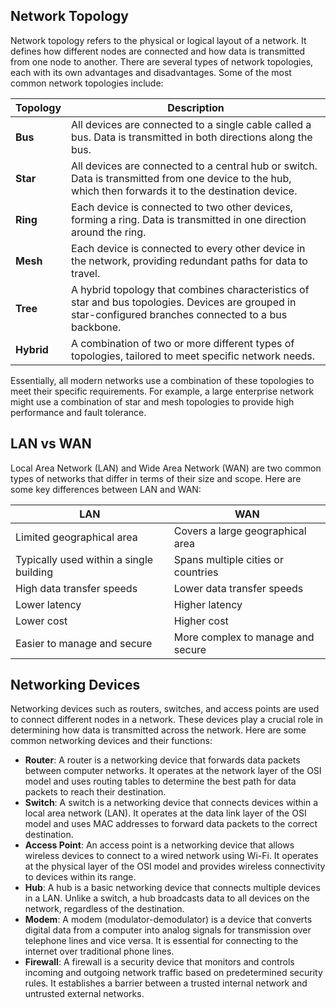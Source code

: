 ## Network Topology

Network topology refers to the physical or logical layout of a network. It defines how different nodes are connected and how data is transmitted from one node to another. There are several types of network topologies, each with its own advantages and disadvantages. Some of the most common network topologies include:

| Topology   | Description                                                                                                                                              |
| ---------- | -------------------------------------------------------------------------------------------------------------------------------------------------------- |
| **Bus**    | All devices are connected to a single cable called a bus. Data is transmitted in both directions along the bus.                                          |
| **Star**   | All devices are connected to a central hub or switch. Data is transmitted from one device to the hub, which then forwards it to the destination device.  |
| **Ring**   | Each device is connected to two other devices, forming a ring. Data is transmitted in one direction around the ring.                                     |
| **Mesh**   | Each device is connected to every other device in the network, providing redundant paths for data to travel.                                             |
| **Tree**   | A hybrid topology that combines characteristics of star and bus topologies. Devices are grouped in star-configured branches connected to a bus backbone. |
| **Hybrid** | A combination of two or more different types of topologies, tailored to meet specific network needs.                                                     |

Essentially, all modern networks use a combination of these topologies to meet their specific requirements. For example, a large enterprise network might use a combination of star and mesh topologies to provide high performance and fault tolerance.

## LAN vs WAN

Local Area Network (LAN) and Wide Area Network (WAN) are two common types of networks that differ in terms of their size and scope. Here are some key differences between LAN and WAN:

| LAN                                     | WAN                                |
| --------------------------------------- | ---------------------------------- |
| Limited geographical area               | Covers a large geographical area   |
| Typically used within a single building | Spans multiple cities or countries |
| High data transfer speeds               | Lower data transfer speeds         |
| Lower latency                           | Higher latency                     |
| Lower cost                              | Higher cost                        |
| Easier to manage and secure             | More complex to manage and secure  |

## Networking Devices

Networking devices such as routers, switches, and access points are used to connect different nodes in a network. These devices play a crucial role in determining how data is transmitted across the network. Here are some common networking devices and their functions:

- **Router**: A router is a networking device that forwards data packets between computer networks. It operates at the network layer of the OSI model and uses routing tables to determine the best path for data packets to reach their destination.
- **Switch**: A switch is a networking device that connects devices within a local area network (LAN). It operates at the data link layer of the OSI model and uses MAC addresses to forward data packets to the correct destination.
- **Access Point**: An access point is a networking device that allows wireless devices to connect to a wired network using Wi-Fi. It operates at the physical layer of the OSI model and provides wireless connectivity to devices within its range.
- **Hub**: A hub is a basic networking device that connects multiple devices in a LAN. Unlike a switch, a hub broadcasts data to all devices on the network, regardless of the destination.
- **Modem**: A modem (modulator-demodulator) is a device that converts digital data from a computer into analog signals for transmission over telephone lines and vice versa. It is essential for connecting to the internet over traditional phone lines.
- **Firewall**: A firewall is a security device that monitors and controls incoming and outgoing network traffic based on predetermined security rules. It establishes a barrier between a trusted internal network and untrusted external networks.
